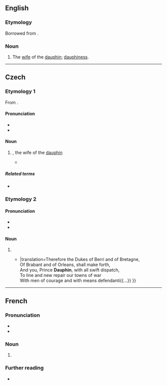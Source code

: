 {{also|Dauphiné}}
==English==

===Etymology===
Borrowed from {{bor|en|fr|dauphine}}.

===Noun===
{{en-noun}}

# The [[wife]] of the [[dauphin]]; [[dauphiness]].

{{Webster 1913}}

----

==Czech==

===Etymology 1===
From {{bor|cs|fr|dauphine}}.

====Pronunciation====
* {{cs-IPA|dofin}}
* {{hyphenation|cs|dau|phine}}

====Noun====
{{cs-noun|g=m-an}}  {{lb|cs|indeclinable}}

# {{l|en|dauphine}}, the wife of the [[dauphin]]
#* {{quote-journal|cs|author=|coauthors=|title=Trůn a popraviště|journal=Světozor|url=https://books.google.cz/books?id=vpQxAQAAMAAJ&q=%22dauphine%222|year=1909|volume=35|issue=|page=1203 |passage= Starý král, všemocný Ludvík XV., pozvedl ji, jak před ním poklekla, objal a políbil jako otec – vkládaje ji do náruče svému vnukovi, s nímž měla sdíleti osudy života i trůnu… А celá Paříž byla u vytržení nad krásou a něžností mladistvé '''dauphine'''. |translation=The old king, almighty Louis XV, raised her as she kneeled down in front of him, hugged her and kissed her like her father – passing her into the arms of his grandson, with whom she was supposed to share the fate of his life and throne… And the whole Paris was excited of the beauty and tenderness of the young '''dauphine'''.}}

=====Related terms=====
* {{l|cs|dauphin}}

===Etymology 2===

====Pronunciation====
* {{cs-IPA|doféne}}
* {{hyphenation|cs|dau|phi|ne}}

====Noun====
{{head|cs|noun form}}
# {{inflection of|cs|dauphin||voc|s}}
#* {{quote-book|cs|year=1858 |author=Josef Čejka |title=Král Jindřich V. |page= |publisher= |location= |url=https://books.google.cz/books?id=r1koAAAAYAAJ&pg=RA1-PA30&dq=%22dauphine%22#v=onepage&q=%22dauphine%22&f=false |original=The Life of Henry the Fifth |by={{w|William Shakespeare}} |passage=Pročež vojvoda Berry, a Bretagne'ský,<br/>Brabantský, Orleanský, ať se zdvihnou,<br/>též vy, '''dauphine''' princi, v rychlém spěchu<br/>osaďte a ozbrojte pevná města<br/>i lidem udatným, i vším co chrání{{...}} |translation=Therefore the Dukes of Berri and of Bretagne,<br/>Of Brabant and of Orleans, shall make forth,<br/>And you, Prince '''Dauphin''', with all swift dispatch,<br/>To line and new repair our towns of war<br/>With men of courage and with means defendantí{{...}} }}

{{C|cs|People|Female family members|Monarchy|Titles|Female}}

----

==French==

===Pronunciation===
* {{fr-IPA}}
* {{audio|fr|LL-Q150 (fra)-Pamputt-dauphine.wav|Audio}}

===Noun===
{{fr-noun|f}}

# {{female equivalent of|fr|dauphin}}

===Further reading===
* {{R:TLFi}}